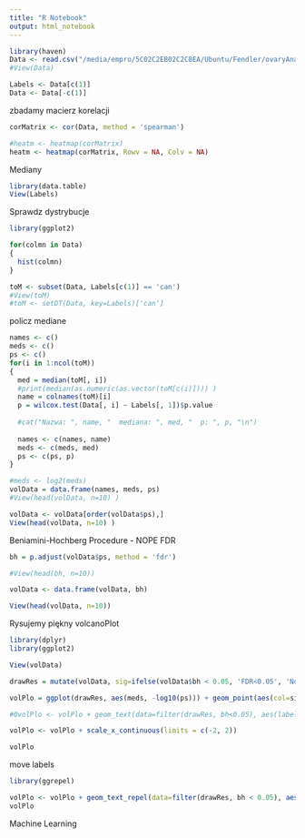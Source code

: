 ```yaml
---
title: "R Notebook"
output: html_notebook
---
```


```r
library(haven)
Data <- read.csv("/media/empro/5C02C2EB02C2C8EA/Ubuntu/Fendler/ovaryAnalysis/processed.csv", header = TRUE)
#View(Data)
```
```r
Labels <- Data[c(1)]
Data <- Data[-c(1)]
```

zbadamy macierz korelacji 
```r
corMatrix <- cor(Data, method = 'spearman')
```

```r
#heatm <- heatmap(corMatrix)
heatm <- heatmap(corMatrix, Rowv = NA, Colv = NA)
```
Mediany
```r
library(data.table)
View(Labels)
```
Sprawdz dystrybucje
```r
library(ggplot2)

for(colmn in Data)
{
  hist(colmn)
}
```

```r
toM <- subset(Data, Labels[c(1)] == 'can')
#View(toM)
#toM <- setDT(Data, key=Labels)['can']
```
policz mediane
```r
names <- c()
meds <- c()
ps <- c()
for(i in 1:ncol(toM))
{
  med = median(toM[, i])
  #print(median(as.numeric(as.vector(toM[c(i)]))) )
  name = colnames(toM)[i]
  p = wilcox.test(Data[, i] ~ Labels[, 1])$p.value
  
  #cat("Nazwa: ", name, "  mediana: ", med, "  p: ", p, "\n")
  
  names <- c(names, name)
  meds <- c(meds, med)
  ps <- c(ps, p)
}

```
```r
#meds <- log2(meds)
volData = data.frame(names, meds, ps)
#View(head(volData, n=10) )

volData <- volData[order(volData$ps),]
View(head(volData, n=10) )
```

Beniamini-Hochberg Procedure - NOPE
FDR
```r
bh = p.adjust(volData$ps, method = 'fdr')

#View(head(bh, n=10))

volData <- data.frame(volData, bh)

View(head(volData, n=10))
```

Rysujemy piękny volcanoPlot
```r
library(dplyr)
library(ggplot2)
```

```r
View(volData)
```

```r
drawRes = mutate(volData, sig=ifelse(volData$bh < 0.05, 'FDR<0.05', 'Not Sig'))

volPlo = ggplot(drawRes, aes(meds, -log10(ps))) + geom_point(aes(col=sig)) + scale_color_manual(values = c('red', 'black'))

#0volPlo <- volPlo + geom_text(data=filter(drawRes, bh<0.05), aes(label=names))

volPlo <- volPlo + scale_x_continuous(limits = c(-2, 2))

volPlo
```

move labels
```r
library(ggrepel)

volPlo <- volPlo + geom_text_repel(data=filter(drawRes, bh < 0.05), aes(label=names))
volPlo
```



Machine Learning